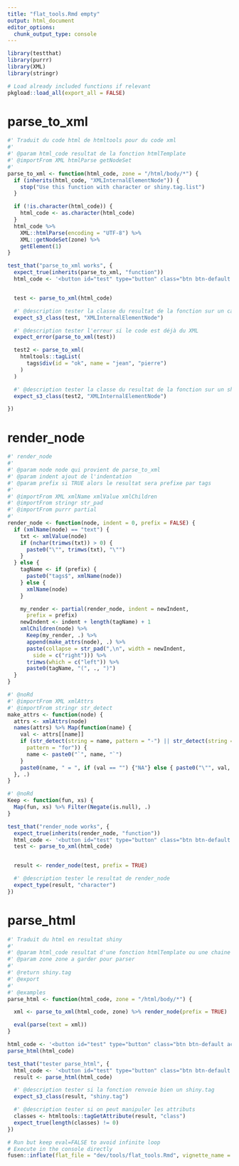 ```yaml
---
title: "flat_tools.Rmd empty"
output: html_document
editor_options:
  chunk_output_type: console
---
```


```r
library(testthat)
library(purrr)
library(XML)
library(stringr)
```

```r
# Load already included functions if relevant
pkgload::load_all(export_all = FALSE)
```

# parse_to_xml

```r
#' Traduit du code html de htmltools pour du code xml
#'
#' @param html_code resultat de la fonction htmlTemplate
#' @importFrom XML htmlParse getNodeSet
#'
parse_to_xml <- function(html_code, zone = "/html/body/*") {
  if (inherits(html_code, "XMLInternalElementNode")) {
    stop("Use this function with character or shiny.tag.list")
  }

  if (!is.character(html_code)) {
    html_code <- as.character(html_code)
  }
  html_code %>%
    XML::htmlParse(encoding = "UTF-8") %>%
    XML::getNodeSet(zone) %>%
    getElement(1)
}
```


```r
test_that("parse_to_xml works", {
  expect_true(inherits(parse_to_xml, "function"))
  html_code <- '<button id="test" type="button" class="btn btn-default action-button">test</button>'


  test <- parse_to_xml(html_code)

  #' @description tester la classe du resultat de la fonction sur un caractere
  expect_s3_class(test, "XMLInternalElementNode")

  #' @description tester l'erreur si le code est déjà du XML
  expect_error(parse_to_xml(test))

  test2 <- parse_to_xml(
    htmltools::tagList(
      tags$div(id = "ok", name = "jean", "pierre")
    )
  )

  #' @description tester la classe du resultat de la fonction sur un shiny.tag
  expect_s3_class(test2, "XMLInternalElementNode")

})
```


# render_node

```r
#' render_node
#'
#' @param node node qui provient de parse_to_xml
#' @param indent ajout de l'indentation
#' @param prefix si TRUE alors le resultat sera prefixe par tags
#'
#' @importFrom XML xmlName xmlValue xmlChildren
#' @importFrom stringr str_pad
#' @importFrom purrr partial
#'
render_node <- function(node, indent = 0, prefix = FALSE) {
  if (xmlName(node) == "text") {
    txt <- xmlValue(node)
    if (nchar(trimws(txt)) > 0) {
      paste0("\"", trimws(txt), "\"")
    }
  } else {
    tagName <- if (prefix) {
      paste0("tags$", xmlName(node))
    } else {
      xmlName(node)
    }

    my_render <- partial(render_node, indent = newIndent,
      prefix = prefix)
    newIndent <- indent + length(tagName) + 1
    xmlChildren(node) %>%
      Keep(my_render, .) %>%
      append(make_attrs(node), .) %>%
      paste(collapse = str_pad(",\n", width = newIndent,
        side = c("right"))) %>%
      trimws(which = c("left")) %>%
      paste0(tagName, "(", ., ")")
  }
}

#' @noRd
#' @importFrom XML xmlAttrs
#' @importFrom stringr str_detect
make_attrs <- function(node) {
  attrs <- xmlAttrs(node)
  names(attrs) %>% Map(function(name) {
    val <- attrs[[name]]
    if (str_detect(string = name, pattern = "-") || str_detect(string = name,
      pattern = "for")) {
      name <- paste0("`", name, "`")
    }
    paste0(name, " = ", if (val == "") {"NA"} else { paste0("\"", val, "\"")})
  }, .)
}

#' @noRd
Keep <- function(fun, xs) {
  Map(fun, xs) %>% Filter(Negate(is.null), .)
}
```


```r
test_that("render_node works", {
  expect_true(inherits(render_node, "function"))
  html_code <- '<button id="test" type="button" class="btn btn-default action-button">test</button>'
  test <- parse_to_xml(html_code)


  result <- render_node(test, prefix = TRUE)

  #' @description tester le resultat de render_node
  expect_type(result, "character")
})
```


# parse_html

```r
#' Traduit du html en resultat shiny
#'
#' @param html_code resultat d'une fonction htmlTemplate ou une chaine de caractere
#' @param zone zone a garder pour parser
#'
#' @return shiny.tag
#' @export
#'
#' @examples
parse_html <- function(html_code, zone = "/html/body/*") {

  xml <- parse_to_xml(html_code, zone) %>% render_node(prefix = TRUE)

  eval(parse(text = xml))
}
```

```r
html_code <- '<button id="test" type="button" class="btn btn-default action-button">test</button>'
parse_html(html_code)
```

```r
test_that("tester parse_html", {
  html_code <- '<button id="test" type="button" class="btn btn-default action-button">test</button>'
  result <- parse_html(html_code)

  #' @description tester si la fonction renvoie bien un shiny.tag
  expect_s3_class(result, "shiny.tag")

  #' @description tester si on peut manipuler les attributs
  classes <- htmltools::tagGetAttribute(result, "class")
  expect_true(length(classes) != 0)
})
```


```r
# Run but keep eval=FALSE to avoid infinite loop
# Execute in the console directly
fusen::inflate(flat_file = "dev/tools/flat_tools.Rmd", vignette_name = NA, check = FALSE, overwrite = TRUE)
```

